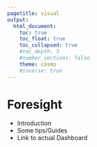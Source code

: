 ```yaml
---
pagetitle: visual
output: 
  html_document:
    toc: true
    toc_float: true
    toc_collapsed: true
    #toc_depth: 3
    #number_sections: false
    theme: cosmo
    #inverse: true
---
```



# Foresight

- Introduction
- Some tips/Guides
- Link to actual Dashboard



